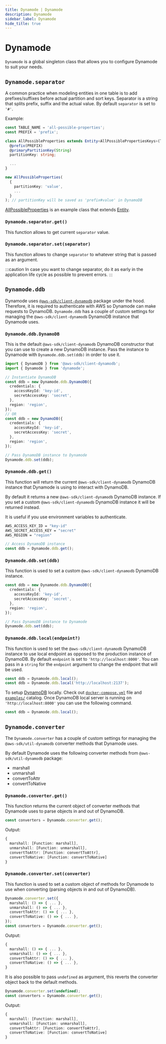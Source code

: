 ```yaml
---
title: Dynamode | Dynamode
description: Dynamode
sidebar_label: Dynamode
hide_title: true
---
```

# Dynamode

`Dynamode` is a global singleton class that allows you to configure Dynamode to suit your needs. 

## `Dynamode.separator`

A common practice when modeling entities in one table is to add prefixes/suffixes before actual partition and sort keys. Separator is a string that splits prefix, suffix and the actual value. By default `separator` is set to `'#'`.

Example:
```ts
const TABLE_NAME = 'all-possible-properties';
const PREFIX = 'prefix';

class AllPossibleProperties extends Entity<AllPossiblePropertiesKeys>(TABLE_NAME) {
  @prefix(PREFIX)
  @primaryPartitionKey(String)
  partitionKey: string;

  ...
}

new AllPossibleProperties(
  { 
    partitionKey: 'value', 
    ... 
  }
); // partitionKey will be saved as 'prefix#value' in DynamoDB
```

[AllPossibleProperties](/docs/guide/entity/modeling#all-possible-properties) is an example class that extends [Entity](/docs/guide/entity/methods).

### `Dynamode.separator.get()`

This function allows to get current `separator` value. 

### `Dynamode.separator.set(separator)`

This function allows to change `separator` to whatever string that is passed as an argument.

:::caution
In case you want to change separator, do it as early in the application life cycle as possible to prevent errors.
:::

## `Dynamode.ddb`

Dynamode uses [`@aws-sdk/client-dynamodb`](https://www.npmjs.com/package/@aws-sdk/client-dynamodb) package under the hood. Therefore, it is required to authenticate with AWS so Dynamode can make requests to DynamoDB. `Dynamode.ddb` has a couple of custom settings for managing the `@aws-sdk/client-dynamodb` DynamoDB instance that Dynamode uses.

### `Dynamode.ddb.DynamoDB`

This is the default `@aws-sdk/client-dynamodb` DynamoDB constructor that you can use to create a new DynamoDB instance. Pass the instance to Dynamode with `Dynamode.ddb.set(ddb)` in order to use it.

```ts
import { DynamoDB } from '@aws-sdk/client-dynamodb';
import { Dynamode } from 'dynamode';

// Instantiate DynamoDB
const ddb = new Dynamode.ddb.DynamoDB({
  credentials: {
    accessKeyId: 'key-id',
    secretAccessKey: 'secret',
  },
  region: 'region',
});
// OR
const ddb = new DynamoDB({
  credentials: {
    accessKeyId: 'key-id',
    secretAccessKey: 'secret',
  },
  region: 'region',
});

// Pass DynamoDB instance to Dynamode
Dynamode.ddb.set(ddb);
```

### `Dynamode.ddb.get()`

This function will return the current `@aws-sdk/client-dynamodb` DynamoDB instance that Dynamode is using to interact with DynamoDB. 

By default it returns a new `@aws-sdk/client-dynamodb` DynamoDB instance. If you set a custom `@aws-sdk/client-dynamodb` DynamoDB instance it will be returned instead.

It is useful if you use environment variables to authenticate.

```bash
AWS_ACCESS_KEY_ID = "key-id"
AWS_SECRET_ACCESS_KEY = "secret"
AWS_REGION = "region"
```

```ts
// Access DynamoDB instance
const ddb = Dynamode.ddb.get();
```

### `Dynamode.ddb.set(ddb)`

This function is used to set a custom `@aws-sdk/client-dynamodb` DynamoDB instance. 

```ts
const ddb = new Dynamode.ddb.DynamoDB({
  credentials: {
    accessKeyId: 'key-id',
    secretAccessKey: 'secret',
  },
  region: 'region',
});

// Pass DynamoDB instance to Dynamode
Dynamode.ddb.set(ddb);
```

### `Dynamode.ddb.local(endpoint?)`

This function is used to set the `@aws-sdk/client-dynamodb` DynamoDB instance to use local endpoint as opposed to the production instance of DynamoDB. By default `endpoint` is set to `'http://localhost:8000'`. You can pass in a `string` for the `endpoint` argument to change the endpoint that will be used.

```ts
const ddb = Dynamode.ddb.local();
const ddb = Dynamode.ddb.local('http://localhost:2137');
```

To setup [DynamoDB](https://docs.aws.amazon.com/amazondynamodb/latest/developerguide/DynamoDBLocal.html) locally. Check out [`docker-compose.yml`](https://github.com/blazejkustra/dynamode/blob/master/examples/docker-compose.yml) file and [`examples/`](https://github.com/blazejkustra/dynamode/blob/master/examples/) catalog. Once DynamoDB local server is running on `'http://localhost:8000'` you can use the following command.

```ts
const ddb = Dynamode.ddb.local();
```

## `Dynamode.converter`

The `Dynamode.converter` has a couple of custom settings for managing the `@aws-sdk/util-dynamodb` converter methods that Dynamode uses.

By default Dynamode uses the following converter methods from `@aws-sdk/util-dynamodb` package:

- marshall
- unmarshall
- convertToAttr
- convertToNative

### `Dynamode.converter.get()`

This function returns the current object of converter methods that Dynamode uses to parse objects in and out of DynamoDB.

```ts
const converters = Dynamode.converter.get();
```

Output:

```ts
{
  marshall: [Function: marshall],
  unmarshall: [Function: unmarshall],
  convertToAttr: [Function: convertToAttr],
  convertToNative: [Function: convertToNative]
}
```

### `Dynamode.converter.set(converter)` 

This function is used to set a custom object of methods for Dynamode to use when converting (parsing objects in and out of DynamoDB).

```ts
Dynamode.converter.set({
  marshall: () => { ... },
  unmarshall: () => { ... },
  convertToAttr: () => { ... },
  convertToNative: () => { ... },
});
const converters = Dynamode.converter.get();
```

Output:

```ts
{
  marshall: () => { ... },
  unmarshall: () => { ... },
  convertToAttr: () => { ... },
  convertToNative: () => { ... },
}
```

It is also possible to pass `undefined` as argument, this reverts the converter object back to the default methods.

```ts
Dynamode.converter.set(undefined);
const converters = Dynamode.converter.get();
```

Output:

```ts
{
  marshall: [Function: marshall],
  unmarshall: [Function: unmarshall],
  convertToAttr: [Function: convertToAttr],
  convertToNative: [Function: convertToNative]
}
```
